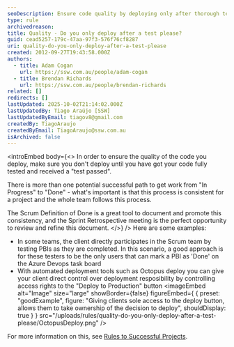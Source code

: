 ```yaml
---
seoDescription: Ensure code quality by deploying only after thorough testing and receiving a "test passed" result.
type: rule
archivedreason:
title: Quality - Do you only deploy after a test please?
guid: cead5257-179c-47aa-97f3-576f76cf8287
uri: quality-do-you-only-deploy-after-a-test-please
created: 2012-09-27T19:43:58.000Z
authors:
  - title: Adam Cogan
    url: https://ssw.com.au/people/adam-cogan
  - title: Brendan Richards
    url: https://ssw.com.au/people/brendan-richards
related: []
redirects: []
lastUpdated: 2025-10-02T21:14:02.000Z
lastUpdatedBy: Tiago Araújo [SSW]
lastUpdatedByEmail: tiagov8@gmail.com
createdBy: TiagoAraujo
createdByEmail: TiagoAraujo@ssw.com.au
isArchived: false
---
```


<introEmbed
  body={<>
In order to ensure the quality of the code you deploy, make sure you don't deploy until you have got your code fully tested and received a "test passed".

There is more than one potential successful path to get work from "In Progress" to "Done" - what's important is that this process is consistent for a project and the whole team follows this process.

The Scrum Definition of Done is a great tool to document and promote this consistency, and the Sprint Retrospective meeting is the perfect opportunity to review and refine this document.
  </>}
/>
Here are some examples:

* In some teams, the client directly participates in the Scrum team by testing PBIs as they are completed. In this scenario, a good approach is for these testers to be the only users that can mark a PBI as 'Done' on the Azure Devops task board
* With automated deployment tools such as Octopus deploy you can give your client direct control over deployment resposibility by controlling access rights to the "Deploy to Production" button
<imageEmbed
  alt="Image"
  size="large"
  showBorder={false}
  figureEmbed={ {
    preset: "goodExample",
    figure: "Giving clients sole access to the deploy button, allows them to take ownership of the decision to deploy",
    shouldDisplay: true
  } }
  src="/uploads/rules/quality-do-you-only-deploy-after-a-test-please/OctopusDeploy.png"
/>

For more information on this, see [Rules to Successful Projects](/do-you-conduct-a-test-please-internally-and-then-with-the-client).
